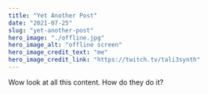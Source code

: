 ---
title: "Yet Another Post"
date: "2021-07-25"
slug: "yet-another-post"
hero_image: "./offline.jpg"
hero_image_alt: "offline screen"
hero_image_credit_text: "me"
hero_image_credit_link: "https://twitch.tv/tali3synth"
---

Wow look at all this content. How do they do it?